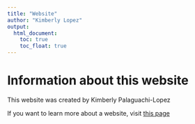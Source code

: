 ```yaml
---
title: "Website"
author: "Kimberly Lopez"
output: 
  html_document:
    toc: true
    toc_float: true
---
```


# Information about this website

This website was created by Kimberly Palaguachi-Lopez


If you want to learn more about a website, visit [this page](about.html)